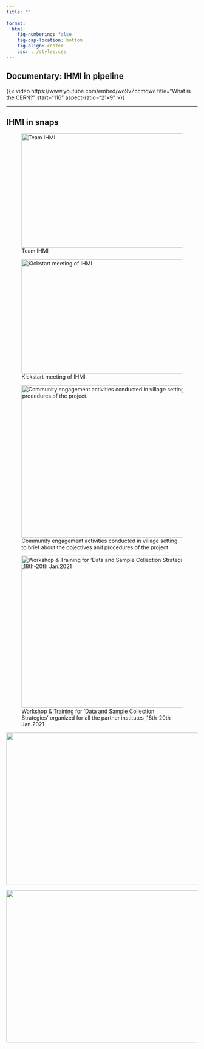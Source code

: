 ```yaml
---
title: ""
  
format:
  html:
    fig-numbering: false
    fig-cap-location: bottom
    fig-align: center
    css: ../styles.css
---
```


::: text-center
## **Documentary: IHMI in pipeline** {.text-center}
:::

{{< video https://www.youtube.com/embed/wo9vZccmqwc title="What is the CERN?" start="116" aspect-ratio="21x9" >}}

------------------------------------------------------------------------

::: text-center
## IHMI in snaps {.text-center}
:::

::: {.img-center layout-ncol="2"}
![Team IHMI](/assets/img_gallery/img1.png){.lightbox width="500" height="300"}

![Kickstart meeting of IHMI](/assets/img_gallery/img4.png){.lightbox width="500" height="300"}
:::

::: {.img-center}
![Community engagement activities conducted in village setting to brief about the objectives and procedures of the project.](/assets/img_gallery/img9.png){.lightbox width="700" height="400"}
:::

::: {.img-center}
![Workshop & Training for ‘Data and Sample Collection Strategies’ organized for all the partner institutes ,18th-20th Jan.2021](/assets/img_gallery/img10.png){.lightbox width="700" height="400"}
:::

::: {.img-center}
![](/assets/img_gallery/img11.png){.lightbox width="700" height="400"}
:::

::: {.img-center}
![](/assets/img_gallery/img12.png){.lightbox width="700" height="400"}
:::
